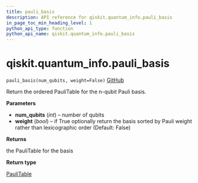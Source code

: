 ```yaml
---
title: pauli_basis
description: API reference for qiskit.quantum_info.pauli_basis
in_page_toc_min_heading_level: 1
python_api_type: function
python_api_name: qiskit.quantum_info.pauli_basis
---
```


<span id="qiskit-quantum-info-pauli-basis" />

# qiskit.quantum\_info.pauli\_basis

<span id="qiskit.quantum_info.pauli_basis" />

`pauli_basis(num_qubits, weight=False)` [GitHub](https://github.com/qiskit/qiskit/tree/stable/0.16/qiskit/quantum_info/operators/symplectic/pauli_utils.py "view source code")

Return the ordered PauliTable for the n-qubit Pauli basis.

**Parameters**

*   **num\_qubits** (*int*) – number of qubits
*   **weight** (*bool*) – if True optionally return the basis sorted by Pauli weight rather than lexicographic order (Default: False)

**Returns**

the PauliTable for the basis

**Return type**

[PauliTable](qiskit.quantum_info.PauliTable "qiskit.quantum_info.PauliTable")

